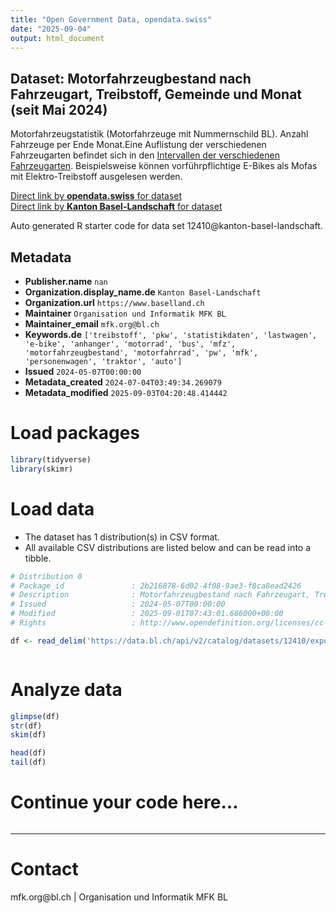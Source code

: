```yaml
---
title: "Open Government Data, opendata.swiss"
date: "2025-09-04"
output: html_document
---
```


## Dataset: Motorfahrzeugbestand nach Fahrzeugart, Treibstoff, Gemeinde und Monat (seit Mai 2024)

Motorfahrzeugstatistik (Motorfahrzeuge mit Nummernschild BL). Anzahl Fahrzeuge per Ende Monat.Eine Auflistung der verschiedenen Fahrzeugarten befindet sich in den [Intervallen der verschiedenen Fahrzeugarten](https://www.baselland.ch/politik-und-behorden/direktionen/sicherheitsdirektion/motorfahrzeugkontrolle/fahrzeugzulassung/vorfuehren-von-fahrzeugen/intervalle-der-verschiedenen-fahrzeugarten). Beispielsweise können vorführpflichtige E-Bikes als Mofas mit Elektro-Treibstoff ausgelesen werden.

[Direct link by **opendata.swiss** for dataset](https://opendata.swiss/de/dataset/motorfahrzeugbestand-nach-fahrzeugart-treibstoff-gemeinde-und-monat-seit-mai-2024)<br>
[Direct link by **Kanton Basel-Landschaft** for dataset](https://data.bl.ch/explore/dataset/12410/)

Auto generated R starter code for data set 12410@kanton-basel-landschaft.

## Metadata

- **Publisher.name** `nan`
- **Organization.display_name.de** `Kanton Basel-Landschaft`
- **Organization.url** `https://www.baselland.ch`
- **Maintainer** `Organisation und Informatik MFK BL`
- **Maintainer_email** `mfk.org@bl.ch`
- **Keywords.de** `['treibstoff', 'pkw', 'statistikdaten', 'lastwagen', 'e-bike', 'anhanger', 'motorrad', 'bus', 'mfz', 'motorfahrzeugbestand', 'motorfahrrad', 'pw', 'mfk', 'personenwagen', 'traktor', 'auto']`
- **Issued** `2024-05-07T00:00:00`
- **Metadata_created** `2024-07-04T03:49:34.269079`
- **Metadata_modified** `2025-09-03T04:20:48.414442`


# Load packages

```r

library(tidyverse)
library(skimr)

```

# Load data

-   The dataset has 1 distribution(s) in CSV format.
-   All available CSV distributions are listed below and can be read into a tibble.

```r

# Distribution 0
# Package_id               : 2b216878-6d02-4f08-9ae3-f8ca8ead2426
# Description              : Motorfahrzeugbestand nach Fahrzeugart, Treibstoff, Gemeinde und Monat (seit Mai 2024) (csv)
# Issued                   : 2024-05-07T00:00:00
# Modified                 : 2025-09-01T07:43:01.686000+00:00
# Rights                   : http://www.opendefinition.org/licenses/cc-by/

df <- read_delim('https://data.bl.ch/api/v2/catalog/datasets/12410/exports/csv?use_labels=true')



```

# Analyze data

```r

glimpse(df)
str(df)
skim(df)

head(df)
tail(df)

```

# Continue your code here...

```r

```

------------------------------------------------------------------------

# Contact

mfk.org@bl.ch | Organisation und Informatik MFK BL
